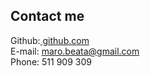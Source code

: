 ## Contact me

Github:<a href='https://github.com/BeataMaro' target='_blank'>
github.com</a>  
E-mail: <maro.beata@gmail.com>  
Phone: 511 909 309
